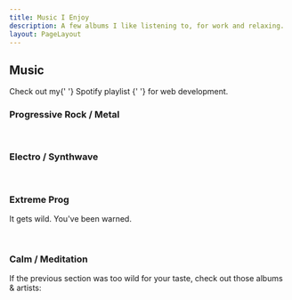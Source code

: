 ```yaml
---
title: Music I Enjoy
description: A few albums I like listening to, for work and relaxing.
layout: PageLayout
---
```



## Music

<Note status="success" icon={FiVolume2}>
  Check out my{' '}
  <OutgoingLink
    href="https://open.spotify.com/playlist/09JVRjAbg8ETlHWznfVOQf?si=F9Vksg9aQp2D7q5MbecMqw"
    textDecoration="underline"
  >
    Spotify playlist
  </OutgoingLink>{' '}
  for web development.
</Note>

### Progressive Rock / Metal

<WideContainer>
  <SimpleGrid
    columns={[1, 2, 3]}
    spacingX={4}
    spacingY={8}
    justifyContent="center"
  >
    <SpotifyAlbum {...albums['The Mountain']} />
    <SpotifyAlbum {...albums['Vector']} />
    <SpotifyAlbum {...albums['Virus']} />
    <SpotifyAlbum {...albums['Epicloud']} />
    <SpotifyAlbum {...albums['Casualties of Cool']} />
    <SpotifyAlbum {...albums['Empath']} />
    <SpotifyAlbum {...albums['Ziltoid Live']} />
    <SpotifyAlbum {...albums["Much Against Everyone's Advice"]} />
    <SpotifyAlbum {...albums['Any Minute Now']} />
    <SpotifyAlbum {...albums['The Further Side']} />
    <SpotifyAlbum {...albums['Superunknown']} />
    <SpotifyAlbum {...albums['Audioslave']} />
    <SpotifyAlbum {...albums['Insurgentes']} />
    <SpotifyAlbum {...albums['The Raven That Refused to Sing']} />
    <SpotifyAlbum {...albums['Hand Cannot Erase']} />
  </SimpleGrid>
</WideContainer>

<br />

### Electro / Synthwave

<WideContainer>
  <SimpleGrid
    columns={[1, 2, 3]}
    spacingX={4}
    spacingY={8}
    justifyContent="center"
  >
    <SpotifyAlbum {...albums['Igneous']} />
    <SpotifyAlbum {...albums['TRILOGY']} />
    <SpotifyAlbum {...albums['Dangerous Days']} />
    <SpotifyAlbum {...albums['Kid Velo']} />
    <SpotifyAlbum {...albums['Nite Versions']} />
  </SimpleGrid>
</WideContainer>

<br />

### Extreme Prog

It gets wild. You've been warned.

<WideContainer>
  <SimpleGrid
    columns={[1, 2, 3]}
    spacingX={4}
    spacingY={8}
    justifyContent="center"
  >
    <SpotifyAlbum {...albums['Rococo Holocaust']} />
    <SpotifyAlbum {...albums['Hyperblast Super Collider']} />
    <SpotifyAlbum {...albums['Brute Force']} />
    <SpotifyAlbum {...albums['Polymorphic Code']} />
    <SpotifyAlbum {...albums['Tea Time for Punks']} />
  </SimpleGrid>
</WideContainer>

<br />

### Calm / Meditation

If the previous section was too wild for your taste, check out those albums & artists:

<WideContainer>
  <SimpleGrid
    columns={[1, 2, 3]}
    spacingX={4}
    spacingY={8}
    justifyContent="center"
  >
    <SpotifyAlbum {...albums['Passage']} />
    <SpotifyAlbum {...albums['Contact Note']} />
    <SpotifyAlbum {...albums['Immunity']} />
  </SimpleGrid>
</WideContainer>
